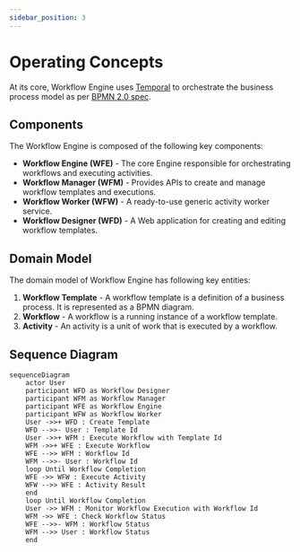 ```yaml
---
sidebar_position: 3
---
```


# Operating Concepts
At its core, Workflow Engine uses [Temporal](https://temporal.io) to orchestrate the business process model as per
[BPMN 2.0 spec](https://www.omg.org/spec/BPMN/2.0/About-BPMN).

## Components
The Workflow Engine is composed of the following key components:

-   **Workflow Engine (WFE)** - The core Engine responsible for orchestrating workflows and executing activities.
-   **Workflow Manager (WFM)** - Provides APIs to create and manage workflow templates and executions.
-   **Workflow Worker (WFW)** - A ready-to-use generic activity worker service.
-   **Workflow Designer (WFD)** - A Web application for creating and editing workflow templates.

## Domain Model
The domain model of Workflow Engine has following key entities:
1. **Workflow Template** - A workflow template is a definition of a business process. It is represented as a BPMN
diagram.
2. **Workflow** - A workflow is a running instance of a workflow template.
3. **Activity** - An activity is a unit of work that is executed by a workflow.

## Sequence Diagram

```mermaid
sequenceDiagram
    actor User
    participant WFD as Workflow Designer
    participant WFM as Workflow Manager
    participant WFE as Workflow Engine
    participant WFW as Workflow Worker
    User ->>+ WFD : Create Template
    WFD -->>- User : Template Id
    User ->>+ WFM : Execute Workflow with Template Id
    WFM ->>+ WFE : Execute Workflow
    WFE -->> WFM : Workflow Id
    WFM -->>- User : Workflow Id
    loop Until Workflow Completion
    WFE ->> WFW : Execute Activity
    WFW -->> WFE : Activity Result
    end
    loop Until Workflow Completion
    User ->> WFM : Monitor Workflow Execution with Workflow Id
    WFM ->> WFE : Check Workflow Status
    WFE -->>- WFM : Workflow Status
    WFM -->> User : Workflow Status
    end
```